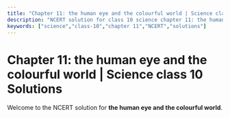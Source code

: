 ```yaml
---
title: "Chapter 11: the human eye and the colourful world | Science class 10 Solutions"
description: "NCERT solution for class 10 science chapter 11: the human eye and the colourful world."
keywords: ["science","class-10","chapter 11","NCERT","solutions"]
---
```


# Chapter 11: the human eye and the colourful world | Science class 10 Solutions

Welcome to the NCERT solution for **the human eye and the colourful world**.
